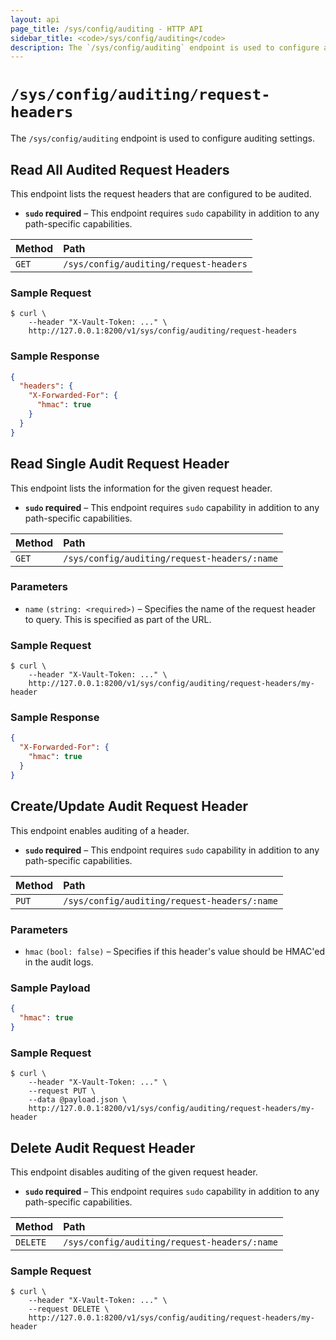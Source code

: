 ```yaml
---
layout: api
page_title: /sys/config/auditing - HTTP API
sidebar_title: <code>/sys/config/auditing</code>
description: The `/sys/config/auditing` endpoint is used to configure auditing settings.
---
```


# `/sys/config/auditing/request-headers`

The `/sys/config/auditing` endpoint is used to configure auditing settings.

## Read All Audited Request Headers

This endpoint lists the request headers that are configured to be audited.

- **`sudo` required** – This endpoint requires `sudo` capability in addition to
  any path-specific capabilities.

| Method | Path                                   |
| :----- | :------------------------------------- |
| `GET`  | `/sys/config/auditing/request-headers` |

### Sample Request

```
$ curl \
    --header "X-Vault-Token: ..." \
    http://127.0.0.1:8200/v1/sys/config/auditing/request-headers
```

### Sample Response

```json
{
  "headers": {
    "X-Forwarded-For": {
      "hmac": true
    }
  }
}
```

## Read Single Audit Request Header

This endpoint lists the information for the given request header.

- **`sudo` required** – This endpoint requires `sudo` capability in addition to
  any path-specific capabilities.

| Method | Path                                         |
| :----- | :------------------------------------------- |
| `GET`  | `/sys/config/auditing/request-headers/:name` |

### Parameters

- `name` `(string: <required>)` – Specifies the name of the request header to
  query. This is specified as part of the URL.

### Sample Request

```
$ curl \
    --header "X-Vault-Token: ..." \
    http://127.0.0.1:8200/v1/sys/config/auditing/request-headers/my-header
```

### Sample Response

```json
{
  "X-Forwarded-For": {
    "hmac": true
  }
}
```

## Create/Update Audit Request Header

This endpoint enables auditing of a header.

- **`sudo` required** – This endpoint requires `sudo` capability in addition to
  any path-specific capabilities.

| Method | Path                                         |
| :----- | :------------------------------------------- |
| `PUT`  | `/sys/config/auditing/request-headers/:name` |

### Parameters

- `hmac` `(bool: false)` – Specifies if this header's value should be HMAC'ed in
  the audit logs.

### Sample Payload

```json
{
  "hmac": true
}
```

### Sample Request

```
$ curl \
    --header "X-Vault-Token: ..." \
    --request PUT \
    --data @payload.json \
    http://127.0.0.1:8200/v1/sys/config/auditing/request-headers/my-header
```

## Delete Audit Request Header

This endpoint disables auditing of the given request header.

- **`sudo` required** – This endpoint requires `sudo` capability in addition to
  any path-specific capabilities.

| Method   | Path                                         |
| :------- | :------------------------------------------- |
| `DELETE` | `/sys/config/auditing/request-headers/:name` |

### Sample Request

```
$ curl \
    --header "X-Vault-Token: ..." \
    --request DELETE \
    http://127.0.0.1:8200/v1/sys/config/auditing/request-headers/my-header
```
